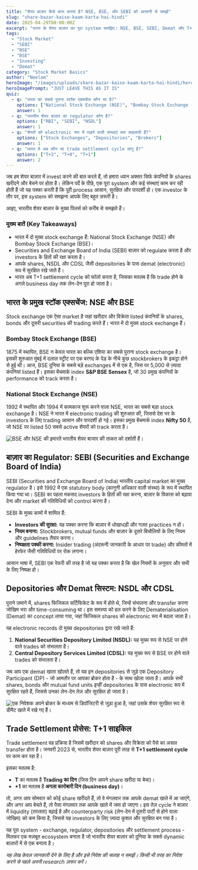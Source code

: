 ```yaml
---
title: "शेयर बाज़ार कैसे काम करता है? NSE, BSE, और SEBI को आसानी से समझें"
slug: "share-bazar-kaise-kaam-karta-hai-hindi"
date: 2025-04-29T00:00:00Z
excerpt: "भारत के शेयर बाज़ार का पूरा system समझिए। NSE, BSE, SEBI, Demat और T+1 settlement cycle के बारे में जानें, जो मिलकर एक सुरक्षित और कुशल बाज़ार बनाते हैं।"
tags:
  - "Stock Market"
  - "SEBI"
  - "NSE"
  - "BSE"
  - "Investing"
  - "Demat"
category: "Stock Market Basics"
author: "Neelam"
heroImage: "/images/uploads/share-bazar-kaise-kaam-karta-hai-hindi/hero-image.jpg"
heroImagePrompt: "JUST LEAVE THIS AS IT IS"
quiz:
  - q: "भारत का सबसे पुराना स्टॉक एक्सचेंज कौन सा है?"
    options: ["National Stock Exchange (NSE)", "Bombay Stock Exchange (BSE)", "Calcutta Stock Exchange"]
    answer: 1
  - q: "भारतीय शेयर बाजार का regulator कौन है?"
    options: ["RBI", "SEBI", "NSDL"]
    answer: 1
  - q: "शेयरों को electronic रूप में रखने वाली संस्थाएं क्या कहलाती हैं?"
    options: ["Stock Exchanges", "Depositories", "Brokers"]
    answer: 1
  - q: "भारत में अब कौन सा trade settlement cycle लागू है?"
    options: ["T+2", "T+0", "T+1"]
    answer: 2
---
```


जब हम शेयर बाज़ार में invest करने की बात करते हैं, तो हमारा ध्यान अक्सर सिर्फ कंपनियों के shares खरीदने और बेचने पर होता है। लेकिन पर्दे के पीछे, एक पूरा system और कई संस्थाएं काम कर रही होती हैं जो यह पक्का करती हैं कि पूरी process आसान, सुरक्षित और पारदर्शी हो। एक investor के तौर पर, इस system को समझना आपके लिए बहुत ज़रूरी है।

आइए, भारतीय शेयर बाज़ार के मुख्य पिलर्स को करीब से समझते हैं।

### मुख्य बातें (Key Takeaways)
*   भारत में दो मुख्य stock exchange हैं: National Stock Exchange (NSE) और Bombay Stock Exchange (BSE)।
*   Securities and Exchange Board of India (SEBI) बाज़ार को regulate करता है और investors के हितों की रक्षा करता है।
*   आपके shares, NSDL और CDSL जैसी depositories के पास demat (electronic) रूप में सुरक्षित रखे जाते हैं।
*   भारत अब T+1 settlement cycle को फॉलो करता है, जिसका मतलब है कि trade होने के अगले business day तक लेन-देन पूरा हो जाता है।

## भारत के प्रमुख स्टॉक एक्सचेंज: NSE और BSE

Stock exchange एक ऐसा market है जहां खरीदार और विक्रेता listed कंपनियों के shares, bonds और दूसरी securities की trading करते हैं। भारत में दो मुख्य stock exchange हैं।

### Bombay Stock Exchange (BSE)
1875 में स्थापित, BSE न केवल भारत का बल्कि एशिया का सबसे पुराना stock exchange है। इसकी शुरुआत मुंबई में दलाल स्ट्रीट पर एक बरगद के पेड़ के नीचे कुछ stockbrokers के इकट्ठा होने से हुई थी। आज, BSE दुनिया के सबसे बड़े exchanges में से एक है, जिस पर 5,000 से ज़्यादा कंपनियां listed हैं। इसका बेंचमार्क index **S&P BSE Sensex** है, जो 30 प्रमुख कंपनियों के performance को track करता है।

### National Stock Exchange (NSE)
1992 में स्थापित और 1994 में कामकाज शुरू करने वाला NSE, भारत का सबसे बड़ा stock exchange है। NSE ने भारत में electronic trading की शुरुआत की, जिससे देश भर के investors के लिए trading आसान और पारदर्शी हो गई। इसका प्रमुख बेंचमार्क index **Nifty 50** है, जो NSE पर listed 50 सबसे active शेयरों को track करता है।

![BSE और NSE की इमारतें भारतीय शेयर बाजार की ताकत को दर्शाती हैं।](/images/uploads/share-bazar-kaise-kaam-karta-hai-hindi/exchanges.png)

## बाज़ार का Regulator: SEBI (Securities and Exchange Board of India)

SEBI (Securities and Exchange Board of India) भारतीय capital market का मुख्य regulator है। इसे 1992 में एक statutory body (कानूनी अधिकार वाली संस्था) के रूप में स्थापित किया गया था। SEBI का पहला मकसद investors के हितों की रक्षा करना, बाज़ार के विकास को बढ़ावा देना और market की गतिविधियों को control करना है।

SEBI के मुख्य कामों में शामिल हैं:
*   **Investors की सुरक्षा:** यह पक्का करना कि बाज़ार में धोखाधड़ी और गलत practices न हों।
*   **नियम बनाना:** Stockbrokers, mutual funds और बाज़ार के दूसरे बिचौलियों के लिए नियम और guidelines तैयार करना।
*   **निष्पक्षता पक्की करना:** Insider trading (अंदरूनी जानकारी के आधार पर trade) और कीमतों में हेरफेर जैसी गतिविधियों पर रोक लगाना।

आसान भाषा में, SEBI एक रेफरी की तरह है जो यह पक्का करता है कि खेल नियमों के अनुसार और सभी के लिए निष्पक्ष हो।

## Depositories और Demat सिस्टम: NSDL और CDSL

पुराने ज़माने में, shares फिजिकल सर्टिफिकेट के रूप में होते थे, जिन्हें संभालना और transfer करना जोखिम भरा और time-consuming था। इस समस्या को हल करने के लिए Dematerialisation (Demat) का concept लाया गया, जहां फिजिकल shares को electronic रूप में बदला जाता है।

यह electronic records दो मुख्य depositories द्वारा रखे जाते हैं:
1.  **National Securities Depository Limited (NSDL):** यह मुख्य रूप से NSE पर होने वाले trades को संभालता है।
2.  **Central Depository Services Limited (CDSL):** यह मुख्य रूप से BSE पर होने वाले trades को संभालता है।

जब आप एक demat खाता खोलते हैं, तो यह इन depositories से जुड़े एक Depository Participant (DP) - जो आमतौर पर आपका ब्रोकर होता है - के साथ खोला जाता है। आपके सभी shares, bonds और mutual fund units इन्हीं depositories के पास electronic रूप में सुरक्षित रहते हैं, जिससे उनका लेन-देन तेज़ और सुरक्षित हो जाता है।

![एक निवेशक अपने ब्रोकर के माध्यम से डिपॉजिटरी से जुड़ा हुआ है, जहां उसके शेयर सुरक्षित रूप से डीमैट खाते में रखे गए हैं।](/images/uploads/share-bazar-kaise-kaam-karta-hai-hindi/demat-system.png)

## Trade Settlement प्रोसेस: T+1 साइकिल

Trade settlement वह प्रक्रिया है जिसमें खरीदार को shares और विक्रेता को पैसे का असल transfer होता है। जनवरी 2023 से, भारतीय शेयर बाज़ार पूरी तरह से **T+1 settlement cycle** पर काम कर रहा है।

इसका मतलब है:
*   **T** का मतलब है **Trading का दिन** (जिस दिन आपने share खरीदा या बेचा)।
*   **+1** का मतलब है **अगला कारोबारी दिन (business day)**।

तो, अगर आप सोमवार को कोई share खरीदते हैं, तो वे मंगलवार तक आपके demat खाते में आ जाएंगे, और अगर आप बेचते हैं, तो पैसा मंगलवार तक आपके खाते में जमा हो जाएगा। इस तेज़ cycle ने बाज़ार में liquidity (तरलता) बढ़ाई है और counterparty risk (लेन-देन में दूसरी पार्टी से होने वाला जोखिम) को कम किया है, जिससे यह investors के लिए ज़्यादा कुशल और सुरक्षित बन गया है।

यह पूरा system - exchange, regulator, depositories और settlement process - मिलकर एक मज़बूत ecosystem बनाता है जो भारतीय शेयर बाज़ार को दुनिया के सबसे dynamic बाज़ारों में से एक बनाता है।

*यह लेख केवल जानकारी देने के लिए है और इसे निवेश की सलाह न समझें। किसी भी तरह का निवेश करने से पहले अपनी research ज़रूर करें।*